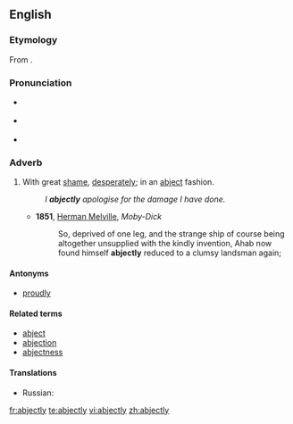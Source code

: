 ==English==

===Etymology===
From {{suffix|abject|ly}}.

===Pronunciation===
* {{a|UK}} {{IPA|/abˈdʒɛktli/|/ˈabdʒɛktli/}}
* {{a|US}} {{IPA|/æbˈdʒɛkt.li/}}
* {{audio|en-us-abjectly.ogg|Audio (US)}}

===Adverb===
{{en-adv}}

# With great [[shame]], [[desperately]]; in an [[abject]] fashion.
#: ''I '''abjectly''' apologise for the damage I have done.''
#* '''1851''', [[w:Herman Melville|Herman Melville]], ''Moby-Dick''
#*: So, deprived of one leg, and the strange ship of course being altogether unsupplied with the kindly invention, Ahab now found himself '''abjectly''' reduced to a clumsy landsman again;

====Antonyms====
* {{qualifier|somewhat}} [[proudly]]

====Related terms====
* [[abject]]
* [[abjection]]
* [[abjectness]]

====Translations====
{{trans-top|with great shame, desperately; in an abject fashion}}
* Russian: {{t|ru|смиренно}}
{{trans-mid}}
{{trans-bottom}}

[[fr:abjectly]]
[[te:abjectly]]
[[vi:abjectly]]
[[zh:abjectly]]